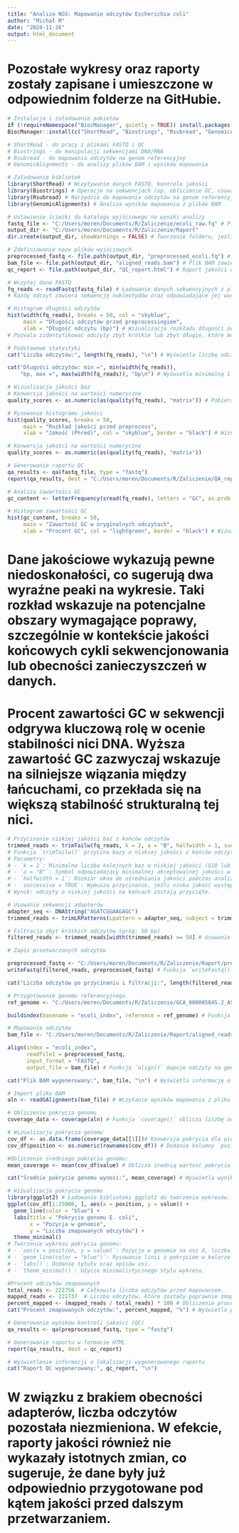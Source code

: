 ---
title: "Analiza NGS: Mapowanie odczytów Escherichia coli"
author: "Michał M"
date: "2024-11-26"
output: html_document
---
# Pozostałe wykresy oraz raporty zostały zapisane i umieszczone w odpowiednim folderze na GitHubie.
```{r, Wczytywanie plików FASTQ i kontrola jakości przed trymowaniem}
# Instalacja i załadowanie pakietów
if (!requireNamespace("BiocManager", quietly = TRUE)) install.packages("BiocManager")
BiocManager::install(c("ShortRead", "Biostrings", "Rsubread", "GenomicAlignments")) # Sprawdzenie i instalacja pakietu BiocManager do zarządzania pakietami Bioconductor

# ShortRead - do pracy z plikami FASTQ i QC
# Biostrings - do manipulacji sekwencjami DNA/RNA
# Rsubread - do mapowania odczytów na genom referencyjny
# GenomicAlignments - do analizy plików BAM i wyników mapowania

# Załadowanie bibliotek
library(ShortRead) # Wczytywanie danych FASTQ, kontrola jakości
library(Biostrings) # Operacje na sekwencjach (np. obliczanie GC, usuwanie adapterów)
library(Rsubread) # Narzędzia do mapowania odczytów na genom referencyjny
library(GenomicAlignments) # Analiza wyników mapowania z plików BAM

# Ustawienie ścieżki do katalogu wyjściowego na wyniki analizy
fastq_file <- "C:/Users/moren/Documents/R/Zaliczenie/ecoli_raw.fq" # Plik FASTQ zawiera sekwencje DNA/RNA z informacjami o jakości
output_dir <- "C:/Users/moren/Documents/R/Zaliczenie/Raport"
dir.create(output_dir, showWarnings = FALSE) # Tworzenie folderu, jeśli nie istnieje, aby zapisać wyniki analizy

# Zdefiniowanie nazw plików wyjściowych
preprocessed_fastq <- file.path(output_dir, "preprocessed_ecoli.fq") # Plik FASTQ po preprocessingu
bam_file <- file.path(output_dir, "aligned_reads.bam") # Plik BAM zawierający wyniki mapowania odczytów na genom referencyjny
qc_report <- file.path(output_dir, "QC_report.html") # Raport jakości danych wygenerowany przez pakiet ShortRead
```

```{r Kontrola jakości przed przetwarzaniem}
# Wczytaj dane FASTQ
fq_reads <- readFastq(fastq_file) # Ładowanie danych sekwencyjnych z pliku FASTQ. 
# Każdy odczyt zawiera sekwencję nukleotydów oraz odpowiadające jej wartości jakości (Phred).

# Histogram długości odczytów
hist(width(fq_reads), breaks = 50, col = "skyblue",
     main = "Długości odczytów przed preprocessingiem",
     xlab = "Długość odczytu (bp)") # Wizualizacja rozkładu długości odczytów w danych. 
# Pozwala zidentyfikować odczyty zbyt krótkie lub zbyt długie, które mogą wymagać filtracji.

# Podstawowe statystyki
cat("Liczba odczytów:", length(fq_reads), "\n") # Wyświetla liczbę odczytów w danych FASTQ.

cat("Długości odczytów: min =", min(width(fq_reads)), 
    "bp, max =", max(width(fq_reads)), "bp\n") # Wyświetla minimalną i maksymalną długość odczytów, co pomaga ocenić ich jakość.

# Wizualizacja jakości baz
# Konwersja jakości na wartości numeryczne
quality_scores <- as.numeric(as(quality(fq_reads), "matrix")) # Pobiera wartości jakości Phred z danych FASTQ i konwertuje je do postaci numerycznej. # Pozwala na dalszą analizę i wizualizację jakości.

# Rysowanie histogramu jakości
hist(quality_scores, breaks = 50, 
     main = "Rozkład jakości przed preprocess", 
     xlab = "Jakość (Phred)", col = "skyblue", border = "black") # Wizualizacja jakości baz w danych. Histogram pokazuje rozkład wartości jakości Phred, co pozwala zidentyfikować bazy o niskiej jakości, które mogą wymagać przycięcia.

# Konwersja jakości na wartości numeryczne
quality_scores <- as.numeric(as(quality(fq_reads), "matrix"))

# Generowanie raportu QC
qa_results <- qa(fastq_file, type = "fastq")
report(qa_results, dest = "C:/Users/moren/Documents/R/Zaliczenie/QA_report.html") # Tworzenie obiektu z wynikami kontroli jakości. Funkcja `qa()` analizuje dane FASTQ i generuje statystyki, takie jak długość odczytów, wartości jakości i liczba odczytów.

# Analiza zawartości GC
gc_content <- letterFrequency(sread(fq_reads), letters = "GC", as.prob = TRUE) # Obliczanie zawartości GC dla każdego odczytu w danych FASTQ. Zwraca wartość procentową nukleotydów G i C w każdej sekwencji.

# Histogram zawartości GC
hist(gc_content, breaks = 50,
     main = "Zawartość GC w oryginalnych odczytach",
     xlab = "Procent GC", col = "lightgreen", border = "black") # Wizualizacja zawartości GC w danych FASTQ. Histogram przedstawia rozkład procentowy GC. Pozwala zidentyfikować ewentualne odchylenia, takie jak bias w zawartości GC.
```
# Dane jakościowe wykazują pewne niedoskonałości, co sugerują dwa wyraźne peaki na wykresie. Taki rozkład wskazuje na potencjalne obszary wymagające poprawy, szczególnie w kontekście jakości końcowych cykli sekwencjonowania lub obecności zanieczyszczeń w danych.
# Procent zawartości GC w sekwencji odgrywa kluczową rolę w ocenie stabilności nici DNA. Wyższa zawartość GC zazwyczaj wskazuje na silniejsze wiązania między łańcuchami, co przekłada się na większą stabilność strukturalną tej nici.

```{r Przycinanie i Filtracja odczytów}
# Przycinanie niskiej jakości baz z końców odczytów
trimmed_reads <- trimTailw(fq_reads, k = 2, a = "B", halfwidth = 1, successive = TRUE)
# Funkcja `trimTailw()` przycina bazy o niskiej jakości z końców odczytów.
# Parametry:
# - `k = 2`: Minimalna liczba kolejnych baz o niskiej jakości (Q10 lub mniej, odpowiadającej "B").
# - `a = "B"`: Symbol odpowiadający minimalnej akceptowalnej jakości w skali Phred.
# - `halfwidth = 1`: Rozmiar okna do uśredniania jakości podczas analizy.
# - `successive = TRUE`: Wymusza przycinanie, jeśli niska jakość występuje kolejno.
# Wynik: odczyty o niskiej jakości na końcach zostają przycięte.

# Usuwanie sekwencji adapterów
adapter_seq <- DNAString("AGATCGGAAGAGC")
trimmed_reads <- trimLRPatterns(Lpattern = adapter_seq, subject = trimmed_reads) # Definicja sekwencji adaptera Illumina ("AGATCGGAAGAGC") w formacie `DNAString`.

# Filtracja zbyt krótkich odczytów (próg: 50 bp)
filtered_reads <- trimmed_reads[width(trimmed_reads) >= 50] # Usuwanie odczytów krótszych niż 50 bp.

# Zapis przetworzonych odczytów

preprocessed_fastq <- "C:/Users/moren/Documents/R/Zaliczenie/Raport/preprocessed_ecoli.fq"
writeFastq(filtered_reads, preprocessed_fastq) # Funkcja `writeFastq()` zapisuje przetworzone odczyty do nowego pliku FASTQ.

cat("Liczba odczytów po przycinaniu i filtracji:", length(filtered_reads), "\n") 
```

```{r Mapowanie do genomu referencyjnego}
# Przygotowanie genomu referencyjnego
ref_genome <- "C:/Users/moren/Documents/R/Zaliczenie/GCA_000005845.2_ASM584v2_genomic.fna" # Ścieżka do pliku referencyjnego genomu Escherichia coli w formacie FASTA. Genom referencyjny służy jako punkt odniesienia do mapowania odczytów.

buildindex(basename = "ecoli_index", reference = ref_genome) # Funkcja `buildindex()` tworzy indeks genomu referencyjnego.

# Mapowanie odczytów
bam_file <- "C:/Users/moren/Documents/R/Zaliczenie/Raport/aligned_reads.bam" # Ścieżka do pliku wynikowego w formacie BAM, który będzie zawierał wyniki mapowania.

align(index = "ecoli_index", 
      readfile1 = preprocessed_fastq, 
      input_format = "FASTQ", 
      output_file = bam_file) # Funkcja `align()` mapuje odczyty na genom referencyjny.

cat("Plik BAM wygenerowany:", bam_file, "\n") # Wyświetla informację o lokalizacji wygenerowanego pliku BAM. Pomaga zweryfikować, czy proces mapowania zakończył się sukcesem.
```

```{r Analiza wyników mapowania}
# Import pliku BAM
aln <- readGAlignments(bam_file) # Wczytanie wyników mapowania z pliku BAM za pomocą funkcji `readGAlignments()`. Obiekt `aln` zawiera wszystkie zmapowane odczyty, w tym ich pozycje w genomie, dopasowania oraz inne szczegóły dotyczące wyników mapowania.

# Obliczenie pokrycia genomu
coverage_data <- coverage(aln) # Funkcja `coverage()` oblicza liczbę odczytów przypisanych do każdej pozycji w genomie. Zwracany obiekt typu `RleList` przechowuje dane o pokryciu w sposób wydajny pamięciowo.

# Wizualizacja pokrycia genomu
cov_df <- as.data.frame(coverage_data[[1]])# Konwersja pokrycia dla pierwszego chromosomu/genomu referencyjnego do formatu ramki danych. Pozwala to na łatwiejszą manipulację danymi i wizualizację.
cov_df$position <- as.numeric(rownames(cov_df)) # Dodanie kolumny `position`, która reprezentuje pozycje w genomie. Konwersja indeksów z nazw wierszy na wartości liczbowe.

#Obliczenie średniego pokrycia genomu:
mean_coverage <- mean(cov_df$value) # Oblicza średnią wartość pokrycia dla całego genomu. Pokrycie to średnia liczba odczytów przypadająca na każdą pozycję w genomie.

cat("Średnie pokrycie genomu wynosi:", mean_coverage) # Wyświetla wynik średniego pokrycia genomu w konsoli.

# Wizualizacja pokrycia genomu
library(ggplot2) # Ładowanie biblioteki ggplot2 do tworzenia wykresów.
ggplot(cov_df[1:25000, ], aes(x = position, y = value)) +
  geom_line(color = "blue") +
  labs(title = "Pokrycie genomu E. coli", 
       x = "Pozycja w genomie", 
       y = "Liczba zmapowanych odczytów") +
  theme_minimal()
# Tworzenie wykresu pokrycia genomu:
# - `aes(x = position, y = value)`: Pozycje w genomie na osi X, liczba odczytów na osi Y.
# - `geom_line(color = "blue")`: Rysowanie linii z pokryciem w kolorze niebieskim.
# - `labs()`: Dodanie tytułu oraz opisów osi.
# - `theme_minimal()`: Użycie minimalistycznego stylu wykresu.

#Procent odczytów zmapowanych
total_reads <- 222756  # Całkowita liczba odczytów przed mapowaniem.
mapped_reads <- 222737  # Liczba odczytów, które zostały poprawnie zmapowane.
percent_mapped <- (mapped_reads / total_reads) * 100 # Obliczenie procentu zmapowanych odczytów jako (zmapowane odczyty / całkowite odczyty) * 100.
cat("Procent zmapowanych odczytów:", percent_mapped, "%") # Wyświetla procent zmapowanych odczytów w konsoli.

```

```{r Generowanie raportu QC}
# Generowanie wyników kontroli jakości (QC)
qa_results <- qa(preprocessed_fastq, type = "fastq")

# Generowanie raportu w formacie HTML
report(qa_results, dest = qc_report)

# Wyświetlenie informacji o lokalizacji wygenerowanego raportu
cat("Raport QC wygenerowany:", qc_report, "\n")
```
# W związku z brakiem obecności adapterów, liczba odczytów pozostała niezmieniona. W efekcie, raporty jakości również nie wykazały istotnych zmian, co sugeruje, że dane były już odpowiednio przygotowane pod kątem jakości przed dalszym przetwarzaniem.